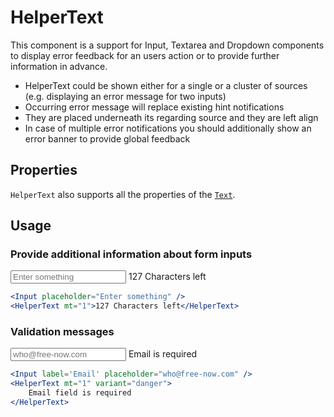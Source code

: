 
<Meta of={HelperTextStories} />

# HelperText

This component is a support for Input, Textarea and Dropdown components to display error feedback
for an users action or to provide further information in advance.

-   HelperText could be shown either for a single or a cluster of sources (e.g. displaying an error message for two inputs)
-   Occurring error message will replace existing hint notifications
-   They are placed underneath its regarding source and they are left align
-   In case of multiple error notifications you should additionally show an error banner to provide global feedback

## Properties

<ArgsTable of={HelperText} />

`HelperText` also supports all the properties of the [`Text`](?path=/docs/components-text--docs).

## Usage

### Provide additional information about form inputs

<Unstyled>
    <Input placeholder="Enter something" />
    <HelperText mt="1">127 Characters left</HelperText>
</Unstyled>

```jsx
<Input placeholder="Enter something" />
<HelperText mt="1">127 Characters left</HelperText>
```

### Validation messages

<Unstyled>
    <Input label="Email" placeholder="who@free-now.com" />
    <HelperText mt="1" variant="danger">
        Email is required
    </HelperText>
</Unstyled>

```jsx
<Input label='Email' placeholder="who@free-now.com" />
<HelperText mt="1" variant="danger">
    Email field is required
</HelperText>
```

<Stories includePrimary={false} />
